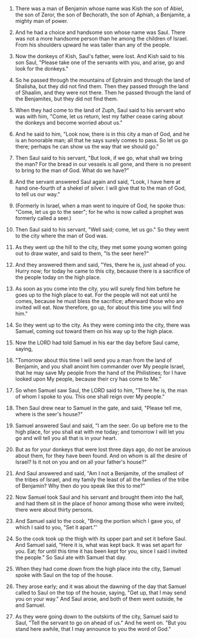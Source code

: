 
1. There was a man of Benjamin whose name was Kish the son of Abiel, the son of Zeror, the son of Bechorath, the son of Aphiah, a Benjamite, a mighty man of power.

2. And he had a choice and handsome son whose name was Saul. There was not a more handsome person than he among the children of Israel. From his shoulders upward he was taller than any of the people.

3. Now the donkeys of Kish, Saul's father, were lost. And Kish said to his son Saul, "Please take one of the servants with you, and arise, go and look for the donkeys."

4. So he passed through the mountains of Ephraim and through the land of Shalisha, but they did not find them. Then they passed through the land of Shaalim, and they were not there. Then he passed through the land of the Benjamites, but they did not find them.

5. When they had come to the land of Zuph, Saul said to his servant who was with him, "Come, let us return, lest my father cease caring about the donkeys and become worried about us."

6. And he said to him, "Look now, there is in this city a man of God, and he is an honorable man; all that he says surely comes to pass. So let us go there; perhaps he can show us the way that we should go."

7. Then Saul said to his servant, "But look, if we go, what shall we bring the man? For the bread in our vessels is all gone, and there is no present to bring to the man of God. What do we have?"

8. And the servant answered Saul again and said, "Look, I have here at hand one-fourth of a shekel of silver. I will give that to the man of God, to tell us our way."

9. (Formerly in Israel, when a man went to inquire of God, he spoke thus: "Come, let us go to the seer"; for he who is now called a prophet was formerly called a seer.)

10. Then Saul said to his servant, "Well said; come, let us go." So they went to the city where the man of God was.

11. As they went up the hill to the city, they met some young women going out to draw water, and said to them, "Is the seer here?"

12. And they answered them and said, "Yes, there he is, just ahead of you. Hurry now; for today he came to this city, because there is a sacrifice of the people today on the high place.

13. As soon as you come into the city, you will surely find him before he goes up to the high place to eat. For the people will not eat until he comes, because he must bless the sacrifice; afterward those who are invited will eat. Now therefore, go up, for about this time you will find him."

14. So they went up to the city. As they were coming into the city, there was Samuel, coming out toward them on his way up to the high place.

15. Now the LORD had told Samuel in his ear the day before Saul came, saying,

16. "Tomorrow about this time I will send you a man from the land of Benjamin, and you shall anoint him commander over My people Israel, that he may save My people from the hand of the Philistines; for I have looked upon My people, because their cry has come to Me."

17. So when Samuel saw Saul, the LORD said to him, "There he is, the man of whom I spoke to you. This one shall reign over My people."

18. Then Saul drew near to Samuel in the gate, and said, "Please tell me, where is the seer's house?"

19. Samuel answered Saul and said, "I am the seer. Go up before me to the high place, for you shall eat with me today; and tomorrow I will let you go and will tell you all that is in your heart.

20. But as for your donkeys that were lost three days ago, do not be anxious about them, for they have been found. And on whom is all the desire of Israel? Is it not on you and on all your father's house?"

21. And Saul answered and said, "Am I not a Benjamite, of the smallest of the tribes of Israel, and my family the least of all the families of the tribe of Benjamin? Why then do you speak like this to me?"

22. Now Samuel took Saul and his servant and brought them into the hall, and had them sit in the place of honor among those who were invited; there were about thirty persons.

23. And Samuel said to the cook, "Bring the portion which I gave you, of which I said to you, "Set it apart."'

24. So the cook took up the thigh with its upper part and set it before Saul. And Samuel said, "Here it is, what was kept back. It was set apart for you. Eat; for until this time it has been kept for you, since I said I invited the people." So Saul ate with Samuel that day.

25. When they had come down from the high place into the city, Samuel spoke with Saul on the top of the house.

26. They arose early; and it was about the dawning of the day that Samuel called to Saul on the top of the house, saying, "Get up, that I may send you on your way." And Saul arose, and both of them went outside, he and Samuel.

27. As they were going down to the outskirts of the city, Samuel said to Saul, "Tell the servant to go on ahead of us." And he went on. "But you stand here awhile, that I may announce to you the word of God."


